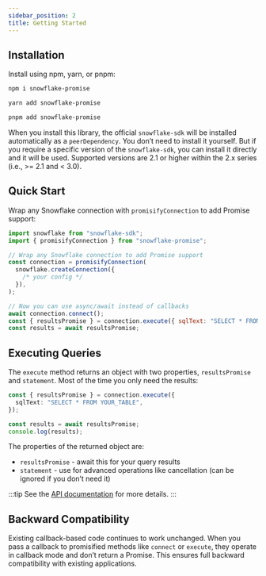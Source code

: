 ```yaml
---
sidebar_position: 2
title: Getting Started
---
```



## Installation

Install using npm, yarn, or pnpm:

<Tabs>
    <TabItem value="npm" label="npm">

```bash
npm i snowflake-promise
```

</TabItem>
    <TabItem value="yarn" label="yarn">

```bash
yarn add snowflake-promise
```

</TabItem>
    <TabItem value="pnpm" label="pnpm">

```bash
pnpm add snowflake-promise
```

</TabItem>
</Tabs>

When you install this library, the official `snowflake-sdk` will be installed automatically as a `peerDependency`. You don’t need to install it yourself. But if you require a specific version of the `snowflake-sdk`, you can install it directly and it will be used. Supported versions are 2.1 or higher within the 2.x series (i.e., >= 2.1 and < 3.0).

## Quick Start

Wrap any Snowflake connection with `promisifyConnection` to add Promise support:

```javascript
import snowflake from "snowflake-sdk";
import { promisifyConnection } from "snowflake-promise";

// Wrap any Snowflake connection to add Promise support
const connection = promisifyConnection(
  snowflake.createConnection({
    /* your config */
  }),
);

// Now you can use async/await instead of callbacks
await connection.connect();
const { resultsPromise } = connection.execute({ sqlText: "SELECT * FROM users" });
const results = await resultsPromise;
```

## Executing Queries

The `execute` method returns an object with two properties, `resultsPromise` and `statement`. Most of the time you only need the results:

```typescript
const { resultsPromise } = connection.execute({
  sqlText: "SELECT * FROM YOUR_TABLE",
});

const results = await resultsPromise;
console.log(results);
```

The properties of the returned object are:

- `resultsPromise` - await this for your query results
- `statement` - use for advanced operations like cancellation (can be ignored if you don’t need it)

:::tip
See the [API documentation](../api-reference/#execute) for more details.
:::

## Backward Compatibility

Existing callback-based code continues to work unchanged. When you pass a callback to promisified methods like `connect` or `execute`, they operate in callback mode and don’t return a Promise. This ensures full backward compatibility with existing applications.

